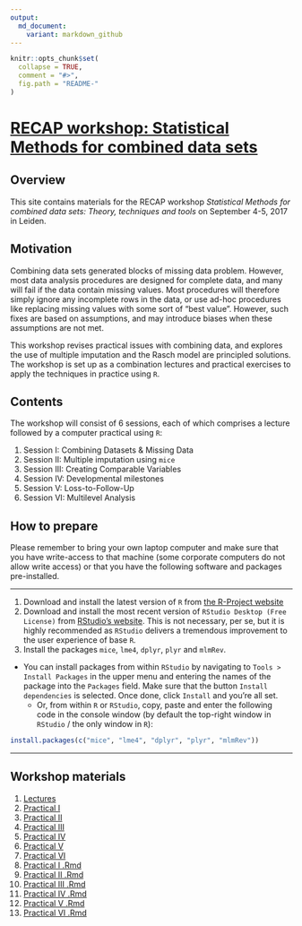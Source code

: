 ---
output:
  md_document:
    variant: markdown_github
---

<!-- README.md is generated from README.Rmd. Please edit that file -->

```{r, echo = FALSE}
knitr::opts_chunk$set(
  collapse = TRUE,
  comment = "#>",
  fig.path = "README-"
)
```

# [RECAP workshop: Statistical Methods for combined data sets](https://stefvanbuuren.github.io/RECAPworkshop/)

## Overview

This site contains materials for the RECAP workshop 
*Statistical Methods for combined data sets: Theory, techniques and tools* on 
September 4-5, 2017 in Leiden.

## Motivation

Combining data sets generated blocks of missing data problem. However, most  data analysis procedures are designed for complete data, and many will fail if the data contain missing values. Most procedures will therefore simply ignore any incomplete rows in the data, or use ad-hoc procedures like replacing missing values with some sort of "best value". However, such fixes are based on assumptions, and may introduce biases when these assumptions are not met.

This workshop revises practical issues with combining data, and explores the use of multiple imputation and the Rasch model are principled solutions. The workshop is set up as a combination lectures and practical exercises to apply the techniques in practice using `R`.

## Contents

The workshop will consist of 6 sessions, each of which comprises a lecture followed by a computer practical using `R`:

1. Session I: Combining Datasets & Missing Data
2. Session II: Multiple imputation using `mice`
3. Session III: Creating Comparable Variables
4. Session IV: Developmental milestones
5. Session V: Loss-to-Follow-Up
6. Session VI: Multilevel Analysis

## How to prepare

Please remember to bring your own laptop computer and make sure that you have write-access to that machine (some corporate computers do not allow write access) or that you have the following software and packages pre-installed.

---

1. Download and install the latest version of `R` from [the R-Project website](https://cloud.r-project.org)
2. Download and install the most recent version of `RStudio Desktop (Free License)` from [RStudio's website](https://www.rstudio.com/products/rstudio/download3/). This is not necessary, per se, but it is highly recommended as `RStudio` delivers a tremendous improvement to the user experience of base `R`.
3. Install the packages `mice`, `lme4`, `dplyr`, `plyr` and 
`mlmRev`.   
- You can install packages from within `RStudio` by navigating to `Tools > Install Packages` in the upper menu and entering the names of the package into the `Packages` field. Make sure that the button `Install dependencies` is selected. Once done, click `Install` and you're all set.
  - Or, from within `R` or `RStudio`, copy, paste and enter the following code in the console window (by default the top-right window in `RStudio` / the only window in `R`):
  
```{r eval=FALSE}
install.packages(c("mice", "lme4", "dplyr", "plyr", "mlmRev"))
```

---

## Workshop materials

1. [Lectures](Lectures/RECAPworkshopslides.pptx)
2. [Practical I](Practicals/RECAP_Practical_I.html)
3. [Practical II](Practicals/RECAP_Practical_II.html)
4. [Practical III](Practicals/RECAP_Practical_III.html)
5. [Practical IV](Practicals/RECAP_Practical_IV.html)
6. [Practical V](Practicals/RECAP_Practical_V.html)
7. [Practical VI](Practicals/RECAP_Practical_VI.html)
8. [Practical I .Rmd](Practicals/RECAP_Practical_I.Rmd)
9. [Practical II .Rmd](Practicals/RECAP_Practical_II.Rmd)
10. [Practical III .Rmd](Practicals/RECAP_Practical_III.Rmd)
11. [Practical IV .Rmd](Practicals/RECAP_Practical_IV.Rmd)
12. [Practical V .Rmd](Practicals/RECAP_Practical_V.Rmd)
13. [Practical VI .Rmd](Practicals/RECAP_Practical_VI.Rmd)

